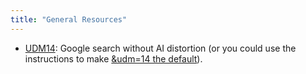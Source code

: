 ```yaml
---
title: "General Resources"
---
```


* [UDM14](https://udm14.com/): Google search without AI distortion (or you could use the instructions to make [&udm=14 the default](https://tedium.co/2024/05/17/google-web-search-make-default/)).
